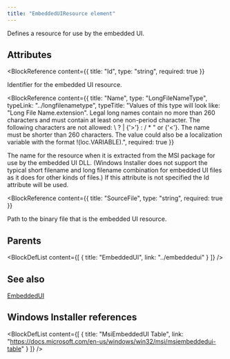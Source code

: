 ```yaml
---
title: "EmbeddedUIResource element"
---
```



Defines a resource for use by the embedded UI.


## Attributes

<BlockWrapper>

  <BlockReference
    content={{
      title: "Id",
      type: "string",
      required: true
    }}
  >
  Identifier for the embedded UI resource.
  </BlockReference>

  <BlockReference
    content={{
      title: "Name",
      type: "LongFileNameType",
      typeLink: "../longfilenametype",
      typeTitle: "Values of this type will look like: \"Long File Name.extension\". Legal long names contain no more than 260 characters and must contain at least one non-period character. The following characters are not allowed: \\ ? | {'>'} : / * \" or {'<'}. The name must be shorter than 260 characters. The value could also be a localization variable with the format !(loc.VARIABLE).",
      required: true
    }}
  >
  The name for the resource when it is extracted from the MSI package for use by the embedded UI DLL. (Windows
   Installer does not support the typical short filename and long filename combination for embedded UI files
   as it does for other kinds of files.) If this attribute is not specified the Id attribute will be used.
  </BlockReference>

  <BlockReference
    content={{
      title: "SourceFile",
      type: "string",
      required: true
    }}
  >
  Path to the binary file that is the embedded UI resource.
  </BlockReference>

</BlockWrapper>


## Parents

<BlockDefList content={[
    {
      title: "EmbeddedUI",
      link: "../embeddedui"
    }
  ]}
/>

## See also
[EmbeddedUI](../embeddedui)

## Windows Installer references

<BlockDefList content={[
    {
      title: "MsiEmbeddedUI Table",
      link: "https://docs.microsoft.com/en-us/windows/win32/msi/msiembeddedui-table"
    }
  ]}
/>
